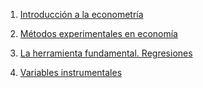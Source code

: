 1.  [Introducción a la econometría](../2021-04-17-01-introduccion-a-la-econometria/index.qmd)

2.  [Métodos experimentales en economía](../2021-04-24-02-metodos-experimentales-en-economia/index.qmd)

3.  [La herramienta fundamental. Regresiones](../2021-05-01-03-la-herramienta-fundamental-regresiones/index.qmd)

4.  [Variables instrumentales](../2021-05-08-04-variables-instrumentales/index.qmd)